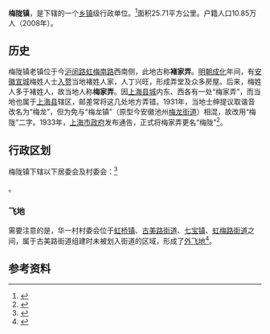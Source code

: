 {{中国乡级行政区
|景观照片文件名 = 
|景观照片描述 = 
|汉语拼音 = 
|其他语言 = 
|其他语言名称 = 
|旧称 = 
|地名出处 = 
|位置图文件名 = 
|位置图描述 = 
|自定义图片= 
|建置时间 = 
|政府驻地 = 
|毗邻 = 
|总面积 = 
|总人口 = 
|总人口年份 = 
|户籍人口 = 
|户籍人口年份 = 
|常住人口 = 
|常住人口年份 = 
|人口密度 = 
|GDP = 
|GDP年份 = 
|邮政编码 = 
|电话区号 = 21
|官方网站 = 
|网站名称 = 
|31/01/12/108/000}}

'''梅陇镇'''，是{{PRC admin/fullname|31/01/12/108/000|3}}下辖的一个[[乡镇|乡镇]]级行政单位。<ref>{{PRC admin/ref sgc|{{PRC admin/parent|31/01/12/108/000}}}}</ref>面积25.71平方公里。户籍人口10.85万人（2008年）。

== 历史 ==
梅陇镇老镇位于今[[沪闵路|沪闵路]][[虹梅南路|虹梅南路]]西南侧，此地古称'''褚家弄'''。[[明朝|明朝]][[成化|成化]]年间，有[[安徽|安徽]][[宣城|宣城]]梅姓人士[[入赘|入赘]]当地褚姓人家，人丁兴旺，形成弄堂及众多房屋。后来，梅姓人多于褚姓人，故当地人称'''梅家弄'''。因[[上海老城厢|上海县城]]内东、西各有一处“梅家弄”，而当地也属于[[上海县|上海县]]辖区，邮差常将这几处地方弄错。1931年，当地士绅提议取谐音改名为“梅龙”，但为免与“梅龙镇”（原型今安徽池州[[梅龙街道|梅龙街道]]）相混，故改用“梅陇”二字。1933年，[[上海市政府_(中华民国)|上海市政府]]发布通告，正式将梅家弄更名“梅陇”<ref>{{cite book |author1=上海市测绘院 |coauthors=上海市闵行区规划和土地管理局 |title=图说闵行地名 |date=2018-12 |publisher=[[中华地图学社|中华地图学社]] |location=上海 |isbn=978-7-5588-0154-9 |page=72}}</ref>。

== 行政区划 ==

梅陇镇下辖以下居委会及村委会：<ref>{{PRC admin/ref sgc|31/01/12/108/000}}</ref>

{{PRC admin/children|31/01/12/108/000}}。
=== 飞地 ===
需要注意的是，华一村村委会位于[[虹桥镇_(上海市)|虹桥镇]]、[[古美路街道|古美路街道]]、[[七宝镇|七宝镇]]、[[虹梅路街道|虹梅路街道]]之间，属于古美路街道组建时未被划入街道的区域，形成了[[外飞地|外飞地]]<ref>{{cite book|title=上海市行政区划与地名图集|publisher=[[中华地图学社|中华地图学社]]|date=2013年5月|version=2012|author=[[上海市测绘院|上海市测绘院]]|isbn=978-7-80031-627-2|page=112}}</ref>。

== 参考资料 ==

{{reflist}}

{{行政区划小作品}}
{{PRC admin/navcat|31/01/12/108/000}}
{{上海市功能性区域}}